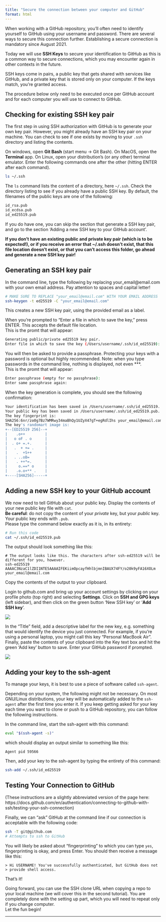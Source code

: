 ```yaml
---
title: "Secure the connection between your computer and GitHub"
format: html
---
```


When working with a GitHub repository, you'll often need to identify yourself to GitHub using your username and password. There are several ways to secure this connection further. Establishing a secure connection is mandatory since August 2021. 

Today we will use **SSH Keys** to secure your identification to GitHub as this is a common way to secure connections, which you may encounter again in other contexts in the future. 

SSH keys come in pairs, a public key that gets shared with services like GitHub, and a private key that is stored only on your computer. If the keys match, you're granted access.

The procedure below only need to be executed once per GitHub account and for each computer you will use to connect to GitHub.

## Checking for existing SSH key pair
The first step in using SSH authorization with GitHub is to generate your own key pair. 
However, you might already have an SSH key pair on your machine. You can check to see if one exists by moving to your `.ssh` directory and listing the contents.

On windows, open **Git Bash** (start menu -> Git Bash). On MacOS, open
the **Terminal** app. On Linux, open your distribution's (or any
other) terminal emulator. Enter the following commands one after the
other (hitting ENTER after each command).

```bash
ls ~/.ssh
```

The `ls` command lists the content of a directory, here `~/.ssh`. Check the directory listing to see if you already have a public SSH key. By default, the filenames of the public keys are one of the following:

```bash
id_rsa.pub
id_ecdsa.pub
id_ed25519.pub
```

If you do have one, you can skip the section that generate a SSH key pair, and go to the section 'Adding a new SSH key to your GitHub account'. 

**If you don't have an existing public and private key pair (which is to be expected!), or if you receive an error that ~/.ssh doesn't exist, that this file location doesn't exist, or that you can't access this folder, go ahead and generate a new SSH key pair!**

## Generating an SSH key pair

In the command line, type the following by replacing your_email@email.com with your own email address. Pay attention to spaces and capital letter!

```bash
# MAKE SURE TO REPLACE "your_email@email.com" WITH YOUR EMAIL ADDRESS
ssh-keygen -t ed25519 -C "your_email@email.com"
```

This creates a new SSH key pair, using the provided email as a label.

When you're prompted to "Enter a file in which to save the key," press ENTER. This accepts the default file location.  
This is the promt that will appear:

```bash
Generating public/private ed25519 key pair.  
Enter file in which to save the key (/Users/username/.ssh/id_ed25519):  
```

You will then be asked to provide a passphrase. Protecting your keys with a password is optional but highly recommended. Note: when you type passwords in the command line, nothing is displayed, not even \***.  
This is the promt that will appear:

```bash
Enter passphrase (empty for no passphrase):  
Enter same passphrase again:
```

When the key generation is complete, you should see the following confirmation:

```bash
Your identification has been saved in /Users/username/.ssh/id_ed25519.
Your public key has been saved in /Users/username/.ssh/id_ed25519.pub.
The key fingerprint is:
SHA256:6nr/zo0g7Bz7WMRwy34maBhQy1UZyX47gT+egRdlIhs your_email@email.com
The key's randomart image is:
+--[ED25519 256]--+
|    .o++         |
|   o oF . o      |
|  . o+ =.+.      |
|   .  + += .     |
|    .  +S++      |
|   . ..oB=       |
|    . ++*=.      |
|     o.==* o     |
|    .o.o+** .    |
+----[SHA256]-----+
```


## Adding a new SSH key to your GitHub account

We now need to tell GitHub about your public key. Display the contents of your new public key file with `cat`.  
**Be careful**: do not copy the content of your *private* key, but your *public* key. Your public key ends with `.pub`.  
Please type the command below exactly as it is, in its entirety:

```bash
# Run this code
cat ~/.ssh/id_ed25519.pub
```

The output should look something like this:

```
# The output looks like this. The characters after ssh-ed25519 will be different for you, however.
ssh-ed25519 AAAAC3NzaC1lZDI1NTE5AAAAIFEKiimOpcayfHhlbjmnIBAUX74FY/o20k9yFA16XOLm your_email@email.com
```

Copy the contents of the output to your clipboard.

Login to github.com and bring up your account settings by clicking on your profile photo (top right) and selecting **Settings**. Click on **SSH and GPG keys** (left sidebar), and then click on the green button 'New SSH key' or '**Add SSH key**'.

![](./assets/ssh-key.png)

In the "Title" field, add a descriptive label for the new key, e.g. something that would identify the device you just connected. For example, if you're using a personal laptop, you might call this key "Personal MacBook Air". Finally, paste the contents of your clipboard into the Key text box and hit the green 'Add key' button to save. Enter your GitHub password if prompted.

![](./assets/add-ssh-key.png)



## Adding your key to the ssh-agent

To manage your keys, it is best to use a piece of software called `ssh-agent`.

Depending on your system, the following might not be necessary. On
most GNU/Linux distributions, your key will be automatically added to
the `ssh-agent` after the first time you enter it. If you keep getting
asked for your key each time you want to clone or push to a GitHub
repository, you can follow the following instructions.

In the command line, start the ssh-agent with this command:

```bash
eval "$(ssh-agent -s)"
```

which should display an output similar to something like this:

```
Agent pid 59566
```

Then, add your key to the ssh-agent by typing the entirety of this command:

```bash
ssh-add ~/.ssh/id_ed25519
```

## Testing Your Connection to GitHub

(These instructions are a slightly abbreviated version of the page here: https://docs.github.com/en/authentication/connecting-to-github-with-ssh/testing-your-ssh-connection)

Finally, we can "ask" GitHub at the command line if our connection is acceptable with the following code:

```bash
ssh -T git@github.com
# Attempts to ssh to GitHub
```

You will likely be asked about "fingerprinting" to which you can type `yes`, fingerprinting is okay, and press Enter. You should then receive a message like this:

```
> Hi USERNAME! You've successfully authenticated, but GitHub does not
> provide shell access.
```

That's it!  

Going forward, you can use the SSH clone URL when copying a repo to your local machine (we will cover this in the second tutorial). You are completely done with the setting up part, which you will need to repeat only if you change computer.  
Let the fun begin!

***

